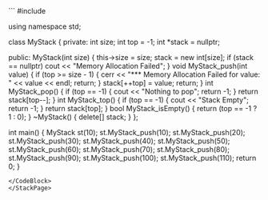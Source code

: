 
<StackPage>
<CodeBlock>
```
#include <iostream>

using namespace std;

class MyStack {
private:
  int size;
  int top = -1;
  int *stack = nullptr;

public:
  MyStack(int size) {
    this->size = size;
    stack = new int[size];
    if (stack == nullptr)
      cout << "Memory Allocation Failed";
  }
  void MyStack_push(int value) {
    if (top >= size - 1) {
      cerr << "*** Memory Allocation Failed for value: " << value << endl;
      return;
    }
    stack[++top] = value;
    return;
  }
  int MyStack_pop() {
    if (top == -1) {
      cout << "Nothing to pop";
      return -1;
    }
    return stack[top--];
  }
  int MyStack_top() {
    if (top == -1) {
      cout << "Stack Empty";
      return -1;
    }
    return stack[top];
  }
  bool MyStack_isEmpty() { return (top == -1 ? 1 : 0); }
  ~MyStack() { delete[] stack; }
};

int main() {
  MyStack st(10);
  st.MyStack_push(10);
  st.MyStack_push(20);
  st.MyStack_push(30);
  st.MyStack_push(40);
  st.MyStack_push(50);
  st.MyStack_push(60);
  st.MyStack_push(70);
  st.MyStack_push(80);
  st.MyStack_push(90);
  st.MyStack_push(100);
  st.MyStack_push(110);
  return 0;
}
```
</CodeBlock>
</StackPage>
